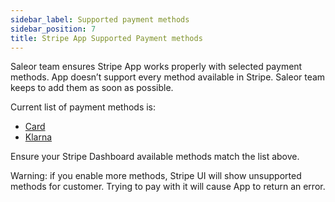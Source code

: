 ```yaml
---
sidebar_label: Supported payment methods
sidebar_position: 7
title: Stripe App Supported Payment methods
---
```


Saleor team ensures Stripe App works properly with selected payment methods.
App doesn’t support every method available in Stripe. Saleor team keeps to add them as soon as possible.

Current list of payment methods is:

- [Card](https://docs.stripe.com/payments/cards)
- [Klarna](https://docs.stripe.com/payments/klarna)

Ensure your Stripe Dashboard available methods match the list above.

Warning: if you enable more methods, Stripe UI will show unsupported methods for customer.
Trying to pay with it will cause App to return an error.